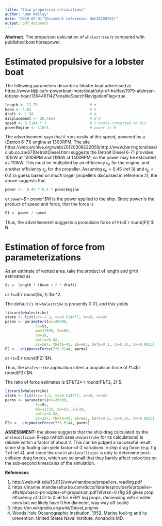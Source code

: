 ```yaml
---
title: "Ship propulsion calculations"
author: "Dan Kelley"
date: "2018-07-01^[Document reference: dek20180701]"
output: pdf_document
---
```


**Abstract.** The propulsion calculation of `whalestrike` is compared with published boat horsepower.

# Estimated propulsive for a lobster boat

The following parameters describe a lobster boat advertised at
https://www.kijiji.ca/v-powerboat-motorboat/city-of-halifax/1979-atkinson-lobster-boat/1364491142?enableSearchNavigationFlag=true

```r
length <- 11.73                        # m
beam <- 4.63                           # m
draft <- 1.58                          # m
displacement <- 20.46e3                # m^3
speed <- 0.5144 * 7                    # 7 knots converted to m/s
powerEngine <- 110e3                   # power in W
```

The advertisement says that it runs easily at this speed, powered by a (Detroit
6-71) engine at 1300RPM.  The site
https://web.archive.org/web/20120308222058/http://www.barringtondieselclub.co.za/671DetroitDiesel.html
suggests the Detroit Diesel 6-71 provides 101kW at 1200RPM and 119kW at
1400RPM, so the power may be estimated as 110kW.  This must be multiplied by an
efficiency $\epsilon_e$ for the engine, and another efficiency $\epsilon_p$ for
the propeller. Assuming $\epsilon_e=0.45$ (ref 3) and $\epsilon_p=0.4$ (a guess
based on *much* larger propellers discussed in reference 2), the above suggests that
```r
power <-  0.45 * 0.4 * powerEngine
```
or `power=`$`r power`$W is the power applied to the ship. Since power is the product of
speed and force, that the force is
```r
F1 <- power / speed
```

Thus, the advertisement suggests a propulsion force of `F1=`$`r round(F1)`$ N.

# Estimation of force from parameterizations

As an estimate of wetted area, take the product of length and girth estimated as
```r
Ss <- length * (beam + 2 * draft)
```
or `Ss=`$`r round(Ss, 1)`$m^2.

The default `Cs` in `whalestrike` is presently 0.01, and this yields

```r
library(whalestrike)
state <- list(xs=-1.2, vs=0.5144*7, xw=0, vw=0)
parms <- parameters(ms=20000,
              Ss=Ss,
              mw=12330, Sw=63,
              lw=10,
              delta=0.02,
              Es=2e7, theta=45, Eb=6e5, beta=0.2, Cs=0.01, Cw=0.0025)
F2 <- -shipWaterForce(7*0.5144, parms)
```
or `F2=`$`r round(F2)`$N.

Thus, the `whalestrike` application infers a propulsion force of `F1=`$`r round(F2)`$N.

The ratio of force estimates is $F1/F2=`r round(F1/F2, 2)`$.

```r
library(whalestrike)
state <- list(xs=-1.2, vs=0.5144*7, xw=0, vw=0)
parms <- parameters(ms=20000,
              Ss=Ss,
              mw=12330, Sw=63, lw=10,
              delta=0.02,
              Es=2e7, theta=45, Eb=6e5, beta=0.2, Cs=0.01, Cw=0.0025)
F2b <- -shipWaterForce(7*0.5144, parms)
```

**ASSESSMENT:** the above suggests that the ship drag calculated by the
`whalecollision` R-app (which uses `whalestrike` for its calculations) is
reliable within a factor of about 2.  This can be judged a successful result,
since ship fouling can yield factor-of-2 variations in ship drag force (e.g.
fig 1 of ref 4), and since the use in `whalecollision` is only to determine
post-collision drag forces, which are so small that they barely affect
velocities on the sub-second timescales of the simulation.


**References**

1. http://web.mit.edu/13.012/www/handouts/propellers_reading.pdf
2.  https://marine.mandieselturbo.com/docs/librariesprovider6/propeller-aftship/basic-principles-of-propulsion.pdf?sfvrsn=0
(fig 28 gives prop efficiency of 0.51 to 0.56 for VERY big props, decreasing with smaller ones but we likely have 0.5m diameter, way way off scale)
3. https://en.wikipedia.org/wiki/Diesel_engine
4. Woods Hole Oceanographic Institution, 1952. Marine fouling and its prevention. United States Naval Institute, Annapolis MD.

